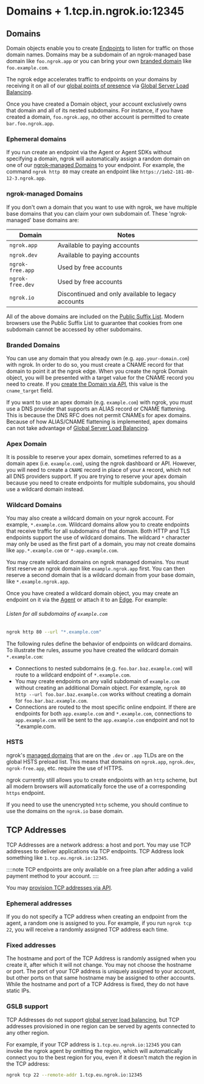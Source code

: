 # Domains + 1.tcp.in.ngrok.io:12345

## Domains

Domain objects enable you to create [Endpoints](/http/) to listen
for traffic on those domain names. Domains may be a subdomain of an
ngrok-managed base domain like `foo.ngrok.app` or you can bring your own
[branded domain](#branded-domains) like `foo.example.com`.

The ngrok edge accelerates traffic to endpoints on your domains by receiving it
on all of our [global points of presence](/network-edge/#points-of-presence) via [Global
Server Load Balancing](/network-edge/gslb/).

Once you have created a Domain object, your account exclusively owns that
domain and all of its nested subdomains. For instance, if you have created a
domain, `foo.ngrok.app`, no other account is permitted to create
`bar.foo.ngrok.app`.

### Ephemeral domains

If you run create an endpoint via the Agent or Agent SDKs without specifying a
domain, ngrok will automatically assign a random domain on one of our
[ngrok-managed Domains](#ngrok-managed-domains) to your endpoint. For example,
the command `ngrok http 80` may create an endpoint like
`https://1eb2-181-80-12-3.ngrok.app`.

### ngrok-managed Domains

If you don't own a domain that you want to use with ngrok, we have multiple
base domains that you can claim your own subdomain of. These 'ngrok-managed' base domains are:

| Domain           | Notes                                              |
| ---------------- | -------------------------------------------------- |
| `ngrok.app`      | Available to paying accounts                       |
| `ngrok.dev`      | Available to paying accounts                       |
| `ngrok-free.app` | Used by free accounts                              |
| `ngrok-free.dev` | Used by free accounts                              |
| `ngrok.io`       | Discontinued and only available to legacy accounts |

All of the above domains are included on the [Public Suffix
List](https://publicsuffix.org/). Modern browsers use the Public Suffix List to
guarantee that cookies from one subdomain cannot be accessed by other
subdomains.

### Branded Domains

You can use any domain that you already own (e.g. `app.your-domain.com`) with
ngrok. In order to do so, you must create a CNAME record for that domain to
point it at the ngrok edge. When you create the ngrok Domain object, you will
be presented with a target value for the CNAME record you need to create. If
you [create the Domain via API](/api/resources/reserved-domains/), this value is
the `cname_target` field.

If you want to use an apex domain (e.g. `example.com`) with ngrok, you must use
a DNS provider that supports an ALIAS record or CNAME flattening. This is
because the DNS RFC does not permit CNAMEs for apex domains. Because of how
ALIAS/CNAME flattening is implemented, apex domains can not take advantage of
[Global Server Load Balancing](/network-edge/gslb).

### Apex Domain

It is possible to reserve your apex domain, sometimes referred to as a domain apex (i.e. `example.com`), using the ngrok dashboard or API.
However, you will need to create a `CNAME` record in place of your `A` record, which not all DNS providers support.
If you are trying to reserve your apex domain because you need to create endpoints for multiple subdomains, you should
use a wildcard domain instead.

### Wildcard Domains

You may also create a wildcard domain on your ngrok account. For example,
`*.example.com`. Wildcard domains allow you to create endpoints that receive
traffic for all subdomains of that domain. Both HTTP and TLS endpoints support
the use of wildcard domains. The wildcard `*` character may only be used as the
first part of a domain, you may not create domains like `app.*.example.com` or
`*-app.example.com`.

You may create wildcard domains on ngrok managed domains. You must first reserve
an ngrok domain like `example.ngrok.app` first. You can then reserve a second
domain that is a wildcard domain from your base domain, like `*.example.ngrok.app`.

Once you have created a wildcard domain object, you may create an endpoint on
it via the [Agent](/agent/) or attach it to an [Edge](/network-edge/edges/).
For example:

###### Listen for all subdomains of `example.com`

```bash
ngrok http 80 --url "*.example.com"
```

The following rules define the behavior of endpoints on wildcard domains. To
illustrate the rules, assume you have created the wildcard domain
`*.example.com`:

- Connections to nested subdomains (e.g. `foo.bar.baz.example.com`) will route
  to a wildcard endpoint of `*.example.com`.
- You may create endpoints on any valid subdomain of `example.com` without
  creating an additional Domain object. For example, `ngrok 80 http --url
foo.bar.baz.example.com` works without creating a domain for
  `foo.bar.baz.example.com`.
- Connections are routed to the most specific online endpoint. If there are
  endpoints for both `app.example.com` and `*.example.com`, connections to
  `app.example.com` will be sent to the `app.example.com` endpoint and not to
  `\*.example.com.

### HSTS

ngrok's [managed domains](#ngrok-managed-domains) that are on the `.dev` or
`.app` TLDs are on the global HSTS preload list. This means that domains on
`ngrok.app`, `ngrok.dev`, `ngrok-free.app`, etc. require the use of HTTPS.

ngrok currently still allows you to create endpoints with an `http` scheme, but
all modern browsers will automatically force the use of a corresponding `https`
endpoint.

If you need to use the unencrypted `http` scheme, you should continue to use
the domains on the `ngrok.io` base domain.

## TCP Addresses

TCP Addresses are a network address: a host and port. You may use TCP addresses
to deliver applications via TCP endpoints. TCP Address look something like
`1.tcp.eu.ngrok.io:12345`.

::::note
TCP endpoints are only available on a free plan after adding a valid payment method to your account.
::::

You may [provision TCP addresses via API](/api/resources/reserved-addrs/).

### Ephemeral addresses

If you do not specify a TCP address when creating an endpoint from the agent, a
random one is assigned to you. For example, if you run `ngrok tcp 22`, you will
receive a randomly assigned TCP address each time.

### Fixed addresses

The hostname and port of the TCP Address is randomly assigned when you create
it, after which it will not change. You may not choose the hostname or port.
The port of your TCP address is uniquely assigned to your account, but other
ports on that same hostname may be assigned to other accounts. While the
hostname and port of a TCP Address is fixed, they do not have static
IPs.

### GSLB support

TCP Addresses do not support [global server load balancing](/network-edge/gslb),
but TCP addresses provisioned in one region can be served by agents connected
to any other region.

For example, if your TCP address is `1.tcp.eu.ngrok.io:12345` you can
invoke the ngrok agent by omitting the region, which will automatically
connect you to the best region for you, even if it doesn't match the
region in the TCP address:

```bash
ngrok tcp 22 --remote-addr 1.tcp.eu.ngrok.io:12345
```
